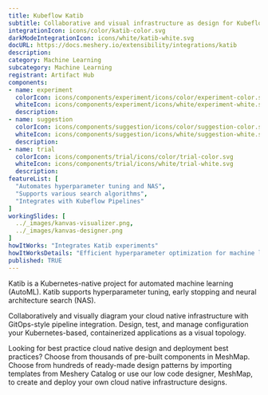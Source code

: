```yaml
---
title: Kubeflow Katib
subtitle: Collaborative and visual infrastructure as design for Kubeflow Katib
integrationIcon: icons/color/katib-color.svg
darkModeIntegrationIcon: icons/white/katib-white.svg
docURL: https://docs.meshery.io/extensibility/integrations/katib
description: 
category: Machine Learning
subcategory: Machine Learning
registrant: Artifact Hub
components: 
- name: experiment
  colorIcon: icons/components/experiment/icons/color/experiment-color.svg
  whiteIcon: icons/components/experiment/icons/white/experiment-white.svg
  description: 
- name: suggestion
  colorIcon: icons/components/suggestion/icons/color/suggestion-color.svg
  whiteIcon: icons/components/suggestion/icons/white/suggestion-white.svg
  description: 
- name: trial
  colorIcon: icons/components/trial/icons/color/trial-color.svg
  whiteIcon: icons/components/trial/icons/white/trial-white.svg
  description: 
featureList: [
  "Automates hyperparameter tuning and NAS",
  "Supports various search algorithms",
  "Integrates with Kubeflow Pipelines"
]
workingSlides: [
  ../_images/kanvas-visualizer.png,
  ../_images/kanvas-designer.png
]
howItWorks: "Integrates Katib experiments"
howItWorksDetails: "Efficient hyperparameter optimization for machine learning in Kubernetes"
published: TRUE
---
```

<p>
Katib is a Kubernetes-native project for automated machine learning (AutoML). Katib supports hyperparameter tuning, early stopping and neural architecture search (NAS).
</p>
<p>
    Collaboratively and visually diagram your cloud native infrastructure with GitOps-style pipeline integration. Design, test, and manage configuration your Kubernetes-based, containerized applications as a visual topology.
</p>
<p>
    Looking for best practice cloud native design and deployment best practices? Choose from thousands of pre-built components in MeshMap. Choose from hundreds of ready-made design patterns by importing templates from Meshery Catalog or use our low code designer, MeshMap, to create and deploy your own cloud native infrastructure designs.
</p>
